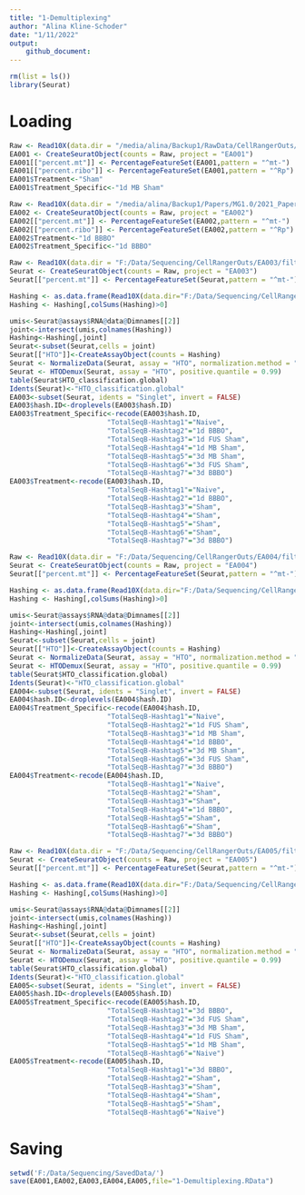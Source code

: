 ```yaml
---
title: "1-Demultiplexing"
author: "Alina Kline-Schoder"
date: "1/11/2022"
output: 
    github_document:
---
```


```r
rm(list = ls())
library(Seurat)
```

# Loading

```r
Raw <- Read10X(data.dir = "/media/alina/Backup1/RawData/CellRangerOuts/EA001/filtered_feature_bc_matrix/")
EA001 <- CreateSeuratObject(counts = Raw, project = "EA001")
EA001[["percent.mt"]] <- PercentageFeatureSet(EA001,pattern = "^mt-")
EA001[["percent.ribo"]] <- PercentageFeatureSet(EA001,pattern = "^Rp")
EA001$Treatment<-"Sham"
EA001$Treatment_Specific<-"1d MB Sham"
```

```r
Raw <- Read10X(data.dir = "/media/alina/Backup1/Papers/MG1.0/2021_PaperSubmission/Run0_Exp_Counts.csv")
EA002 <- CreateSeuratObject(counts = Raw, project = "EA002")
EA002[["percent.mt"]] <- PercentageFeatureSet(EA002,pattern = "^mt-")
EA002[["percent.ribo"]] <- PercentageFeatureSet(EA002,pattern = "^Rp")
EA002$Treatment<-"1d BBBO"
EA002$Treatment_Specific<-"1d BBBO"
```

```r
Raw <- Read10X(data.dir = "F:/Data/Sequencing/CellRangerOuts/EA003/filtered_feature_bc_matrix")
Seurat <- CreateSeuratObject(counts = Raw, project = "EA003")
Seurat[["percent.mt"]] <- PercentageFeatureSet(Seurat,pattern = "^mt-")

Hashing <- as.data.frame(Read10X(data.dir="F:/Data/Sequencing/CellRangerOuts/EA003F/raw_feature_bc_matrix/"))
Hashing <- Hashing[,colSums(Hashing)>0]

umis<-Seurat@assays$RNA@data@Dimnames[[2]]
joint<-intersect(umis,colnames(Hashing))
Hashing<-Hashing[,joint]
Seurat<-subset(Seurat,cells = joint)
Seurat[["HTO"]]<-CreateAssayObject(counts = Hashing)
Seurat <- NormalizeData(Seurat, assay = "HTO", normalization.method = "CLR")
Seurat <- HTODemux(Seurat, assay = "HTO", positive.quantile = 0.99)
table(Seurat$HTO_classification.global)
Idents(Seurat)<-"HTO_classification.global"
EA003<-subset(Seurat, idents = "Singlet", invert = FALSE)
EA003$hash.ID<-droplevels(EA003$hash.ID)
EA003$Treatment_Specific<-recode(EA003$hash.ID,
                        "TotalSeqB-Hashtag1"="Naive",
                        "TotalSeqB-Hashtag2"="1d BBBO",
                        "TotalSeqB-Hashtag3"="1d FUS Sham",
                        "TotalSeqB-Hashtag4"="1d MB Sham",
                        "TotalSeqB-Hashtag5"="3d MB Sham",
                        "TotalSeqB-Hashtag6"="3d FUS Sham",
                        "TotalSeqB-Hashtag7"="3d BBBO")
EA003$Treatment<-recode(EA003$hash.ID,
                        "TotalSeqB-Hashtag1"="Naive",
                        "TotalSeqB-Hashtag2"="1d BBBO",
                        "TotalSeqB-Hashtag3"="Sham",
                        "TotalSeqB-Hashtag4"="Sham",
                        "TotalSeqB-Hashtag5"="Sham",
                        "TotalSeqB-Hashtag6"="Sham",
                        "TotalSeqB-Hashtag7"="3d BBBO")
```

```r
Raw <- Read10X(data.dir = "F:/Data/Sequencing/CellRangerOuts/EA004/filtered_feature_bc_matrix")
Seurat <- CreateSeuratObject(counts = Raw, project = "EA004")
Seurat[["percent.mt"]] <- PercentageFeatureSet(Seurat,pattern = "^mt-")

Hashing <- as.data.frame(Read10X(data.dir="F:/Data/Sequencing/CellRangerOuts/EA004F/raw_feature_bc_matrix/"))
Hashing <- Hashing[,colSums(Hashing)>0]

umis<-Seurat@assays$RNA@data@Dimnames[[2]]
joint<-intersect(umis,colnames(Hashing))
Hashing<-Hashing[,joint]
Seurat<-subset(Seurat,cells = joint)
Seurat[["HTO"]]<-CreateAssayObject(counts = Hashing)
Seurat <- NormalizeData(Seurat, assay = "HTO", normalization.method = "CLR")
Seurat <- HTODemux(Seurat, assay = "HTO", positive.quantile = 0.99)
table(Seurat$HTO_classification.global)
Idents(Seurat)<-"HTO_classification.global"
EA004<-subset(Seurat, idents = "Singlet", invert = FALSE)
EA004$hash.ID<-droplevels(EA004$hash.ID)
EA004$Treatment_Specific<-recode(EA004$hash.ID,
                        "TotalSeqB-Hashtag1"="Naive",
                        "TotalSeqB-Hashtag2"="1d FUS Sham",
                        "TotalSeqB-Hashtag3"="1d MB Sham",
                        "TotalSeqB-Hashtag4"="1d BBBO",
                        "TotalSeqB-Hashtag5"="3d MB Sham",
                        "TotalSeqB-Hashtag6"="3d FUS Sham",
                        "TotalSeqB-Hashtag7"="3d BBBO")
EA004$Treatment<-recode(EA004$hash.ID,
                        "TotalSeqB-Hashtag1"="Naive",
                        "TotalSeqB-Hashtag2"="Sham",
                        "TotalSeqB-Hashtag3"="Sham",
                        "TotalSeqB-Hashtag4"="1d BBBO",
                        "TotalSeqB-Hashtag5"="Sham",
                        "TotalSeqB-Hashtag6"="Sham",
                        "TotalSeqB-Hashtag7"="3d BBBO")
```

```r
Raw <- Read10X(data.dir = "F:/Data/Sequencing/CellRangerOuts/EA005/filtered_feature_bc_matrix")
Seurat <- CreateSeuratObject(counts = Raw, project = "EA005")
Seurat[["percent.mt"]] <- PercentageFeatureSet(Seurat,pattern = "^mt-")

Hashing <- as.data.frame(Read10X(data.dir="F:/Data/Sequencing/CellRangerOuts/EA005F/raw_feature_bc_matrix/"))
Hashing <- Hashing[,colSums(Hashing)>0]

umis<-Seurat@assays$RNA@data@Dimnames[[2]]
joint<-intersect(umis,colnames(Hashing))
Hashing<-Hashing[,joint]
Seurat<-subset(Seurat,cells = joint)
Seurat[["HTO"]]<-CreateAssayObject(counts = Hashing)
Seurat <- NormalizeData(Seurat, assay = "HTO", normalization.method = "CLR")
Seurat <- HTODemux(Seurat, assay = "HTO", positive.quantile = 0.99)
table(Seurat$HTO_classification.global)
Idents(Seurat)<-"HTO_classification.global"
EA005<-subset(Seurat, idents = "Singlet", invert = FALSE)
EA005$hash.ID<-droplevels(EA005$hash.ID)
EA005$Treatment_Specific<-recode(EA005$hash.ID,
                        "TotalSeqB-Hashtag1"="3d BBBO",
                        "TotalSeqB-Hashtag2"="3d FUS Sham",
                        "TotalSeqB-Hashtag3"="3d MB Sham",
                        "TotalSeqB-Hashtag4"="1d FUS Sham",
                        "TotalSeqB-Hashtag5"="1d MB Sham",
                        "TotalSeqB-Hashtag6"="Naive")
EA005$Treatment<-recode(EA005$hash.ID,
                        "TotalSeqB-Hashtag1"="3d BBBO",
                        "TotalSeqB-Hashtag2"="Sham",
                        "TotalSeqB-Hashtag3"="Sham",
                        "TotalSeqB-Hashtag4"="Sham",
                        "TotalSeqB-Hashtag5"="Sham",
                        "TotalSeqB-Hashtag6"="Naive")
```

# Saving
```r
setwd('F:/Data/Sequencing/SavedData/')
save(EA001,EA002,EA003,EA004,EA005,file="1-Demultiplexing.RData")
```


